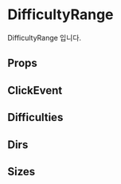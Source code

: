 
<Meta of={DifficultyRange} />

# DifficultyRange

DifficultyRange 입니다.

<Primary />

## Props

<Controls />

## ClickEvent

<Story of={DifficultyRange.ClickEvent} />

## Difficulties

<Story of={DifficultyRange.Difficulties} />

## Dirs

<Story of={DifficultyRange.Dirs} />

## Sizes

<Story of={DifficultyRange.Sizes} />
